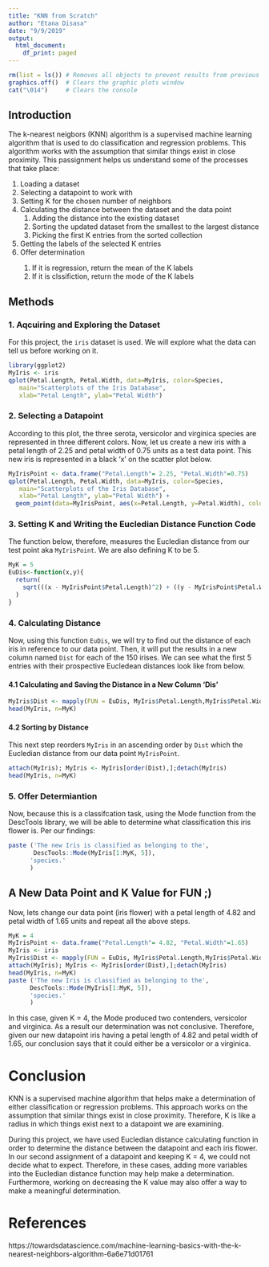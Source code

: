 ```yaml
---
title: "KNN from Scratch"
author: "Etana Disasa"
date: "9/9/2019"
output:
  html_document:
    df_print: paged
---
```


```r
rm(list = ls()) # Removes all objects to prevent results from previous runs being carried over into new runs.
graphics.off()  # Clears the graphic plots window
cat("\014")     # Clears the console
```


## Introduction

The k-nearest neigbors (KNN) algorithm is a supervised machine learning algorithm that is used to do classification and regression problems. This algorithm works with the assumption that similar things exist in close proximity. This passignment helps us understand some of the processes that take place: 
<ol>
  <li> Loading a dataset</li>
  <li> Selecting a datapoint to work with </li>
  <li> Setting K for the chosen number of neighbors</li>
  <li> Calculating the distance between the dataset and the data point
    <ol>
      <li> Adding the distance into the existing dataset</li>
      <li> Sorting the updated dataset from the smallest to the largest distance</li>
      <li> Picking the first K entries from the sorted collection</li>
    </ol>
  </li>
  <li> Getting the labels of the selected K entries</li>
  <li> Offer determination</li>
  <ol>
    <li> If it is regression, return the mean of the K labels</li>
    <li> If it is clssifiction, return the mode of the K labels</li>
  </ol>
</ol>

## Methods
### 1. Aqcuiring and Exploring the Dataset
For this project, the `iris` dataset is used. We will explore what the data can tell us before working on it. 

```r
library(ggplot2)
MyIris <- iris
qplot(Petal.Length, Petal.Width, data=MyIris, color=Species, 
   main="Scatterplots of the Iris Database",
   xlab="Petal Length", ylab="Petal Width")
```

### 2. Selecting a Datapoint 
According to this plot, the three serota, versicolor and virginica species are represented in three different colors. Now, let us create a new iris with a petal length of 2.25 and petal width of 0.75 units as a test data point. This new iris is represented in a black 'x' on the scatter plot below. 

```r

MyIrisPoint <- data.frame("Petal.Length"= 2.25, "Petal.Width"=0.75)
qplot(Petal.Length, Petal.Width, data=MyIris, color=Species, 
   main="Scatterplots of the Iris Database",
   xlab="Petal Length", ylab="Petal Width") +
  geom_point(data=MyIrisPoint, aes(x=Petal.Length, y=Petal.Width), color="black", pch=4)
```

### 3. Setting K and Writing the Eucledian Distance Function Code
The function below, therefore, measures the Eucledian distance from our test point aka `MyIrisPoint`. We are also defining K to be 5.

```r
MyK = 5
EuDis<-function(x,y){
  return(
    sqrt(((x - MyIrisPoint$Petal.Length)^2) + ((y - MyIrisPoint$Petal.Width)^2))
  )
}

```

### 4. Calculating Distance
Now, using this function `EuDis`, we will try to find out the distance of each iris in reference to our data point. Then, it will put the results in a new column named `Dist` for each of the 150 irises. We can see what the first 5 entries with their prospective Eucledean distances look like from below. 


#### 4.1 Calculating and Saving the Distance in a New Column 'Dis'
```r
MyIris$Dist <- mapply(FUN = EuDis, MyIris$Petal.Length,MyIris$Petal.Width)
head(MyIris, n=MyK)
```

#### 4.2 Sorting by Distance
This next step reorders `MyIris` in an ascending order by `Dist` which the Eucledian distance from our data point `MyIrisPoint`.  

```r
attach(MyIris); MyIris <- MyIris[order(Dist),];detach(MyIris)
head(MyIris, n=MyK)
```

### 5. Offer Determiantion
Now, because this is a classifcation task, using the Mode function from the DescTools library, we will be able to determine what classification this iris flower is. Per our findings:
```r
paste ('The new Iris is classified as belonging to the',
       DescTools::Mode(MyIris[1:MyK, 5]),
      'species.'
      )
```

## A New Data Point and K Value for FUN ;)
Now, lets change our data point (iris flower) with a petal length of 4.82 and petal width of 1.65 units and repeat all the above steps. 
```r
MyK = 4
MyIrisPoint <- data.frame("Petal.Length"= 4.82, "Petal.Width"=1.65)
MyIris <- iris
MyIris$Dist <- mapply(FUN = EuDis, MyIris$Petal.Length,MyIris$Petal.Width)
attach(MyIris); MyIris <- MyIris[order(Dist),];detach(MyIris)
head(MyIris, n=MyK)
paste ('The new Iris is classified as belonging to the',
      DescTools::Mode(MyIris[1:MyK, 5]),
      'species.'
      )
```

In this case, given K = 4, the Mode produced two contenders, versicolor and virginica. As a result our determination was not conclusive. Therefore, given our new datapoint iris having a petal length of 4.82 and petal width of 1.65, our conclusion says that it could either be a versicolor or a virginica. 

# Conclusion
KNN is a supervised machine algorithm that helps make a determination of either classification or regression problems. This approach works on the assumption that similar things exist in close proximity. Therefore, K is like a radius in which things exist next to a datapoint we are examining. 

During this project, we have used Eucledian distance calculating function in order to determine the distance between the datapoint and each iris flower. In our second assignment of a datapoint and keeping K = 4, we could not decide what to expect. Therefore, in these cases, adding more variables into the Eucledian distance function may help make a determination. Furthermore, working on decreasing the K value may also offer a way to make a meaningful determination. 

# References
https://towardsdatascience.com/machine-learning-basics-with-the-k-nearest-neighbors-algorithm-6a6e71d01761 <br>



